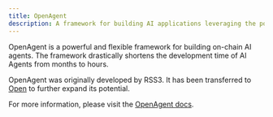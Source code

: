 ```yaml
---
title: OpenAgent
description: A framework for building AI applications leveraging the power of the Open Web.
---
```


OpenAgent is a powerful and flexible framework for building on-chain AI agents.
The framework drastically shortens the development time of AI Agents from months to hours.

OpenAgent was originally developed by RSS3.
It has been transferred to [Open](https://open.network) to further expand its potential.

For more information, please visit the [OpenAgent docs](https://docs.open.network/guide/openstack/openagent).
